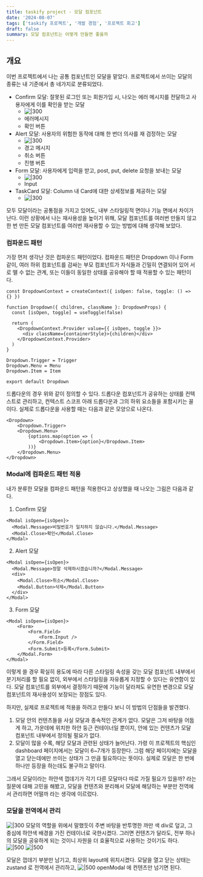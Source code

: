 ```yaml
---
title: taskify project - 모달 컴포넌트
date: '2024-08-07'
tags: ['taskify 프로젝트', '개발 경험', '프로젝트 회고']
draft: false
summary: 모달 컴포넌트는 어떻게 만들면 좋을까
---
```


## 개요

이번 프로젝트에서 나는 공통 컴포넌트인 모달을 맡았다. 프로젝트에서 쓰이는 모달의 종류는 내 기준에서 총 네가지로 분류되었다.

- Confirm 모달: 잘못된 로그인 또는 회원가입 시, 나오는 에러 메시지를 전달하고 사용자에게 이를 확인을 받는 모달
  - ![|300](https://i.imgur.com/d7mPXRd.png)
  - 에러메시지
  - 확인 버튼
- Alert 모달: 사용자의 위험한 동작에 대해 한 번더 의사를 재 검정하는 모달
  - ![|300](https://i.imgur.com/CffsrtW.png)
  - 경고 메시지
  - 취소 버튼
  - 진행 버튼
- Form 모달: 사용자에게 입력을 받고, post, put, delete 요청을 보내는 모달
  - ![|300](https://i.imgur.com/RV7frAm.png)
  - Input
- TaskCard 모달: Column 내 Card에 대한 상세정보를 제공하는 모달
  - ![|300](https://i.imgur.com/8ExujPd.png)

모두 모달이라는 공통점을 가지고 있어도, 내부 스타일링적 면이나 기능 면에서 차이가 난다.
이런 상황에서 나는 재사용성을 높이기 위해, 모달 컴포넌트를 여러번 만들지 않고 한 번 만든 모달 컴포넌트를 여러번 재사용할 수 있는 방법에 대해 생각해 보았다.

### 컴파운드 패턴

가장 먼저 생각난 것은 컴파운드 패턴이었다. 컴파운드 패턴은 Dropdown 이나 Form 같이, 여러 하위 컴포넌트를 감싸는 부모 컴포넌트가 자식들과 긴밀히 연결되어 있어 서로 뗄 수 없는 관계, 또는 이들이 동일한 상태를 공유해야 할 때 적용할 수 있는 패턴이다.

```tsx
const DropdownContext = createContext({ isOpen: false, toggle: () => {} })

function Dropdown({ children, className }: DropdownProps) {
  const [isOpen, toggle] = useToggle(false)

  return (
    <DropdownContext.Provider value={{ isOpen, toggle }}>
      <div className={containerStyle}>{children}</div>
    </DropdownContext.Provider>
  )
}

Dropdown.Trigger = Trigger
Dropdown.Menu = Menu
Dropdown.Item = Item

export default Dropdown
```

드롭다운의 경우 위와 같이 정의할 수 있다. 드롭다운 컴포넌트가 공유하는 상태를 컨텍스트로 관리하고, 컨텍스트 스코프 아래 드롭다운과 그의 하위 요소들을 포함시키는 꼴이다.
실제로 드롭다운을 사용할 때는 다음과 같은 모양으로 나온다.

```tsx
<Dropdown>
	<Dropdown.Trigger>
	<Dropdown.Menu>
		{options.map(option => (
			<Dropdown.Item>{option}</Dropdown.Item>
		))}
	</Dropdown.Menu>
</Dropdown>
```

### Modal에 컴파운드 패턴 적용

내가 분류한 모달을 컴파운드 패턴을 적용한다고 상상했을 때 나오는 그림은 다음과 같다.

1. Confirm 모달

```tsx
<Modal isOpen={isOpen}>
  <Modal.Message>비밀번호가 일치하지 않습니다.</Modal.Message>
  <Modal.Close>확인</Modal.Close>
</Modal>
```

2. Alert 모달

```tsx
<Modal isOpen={isOpen}>
  <Modal.Message>정말 삭제하시겠습니까?</Modal.Message>
  <div>
    <Modal.Close>취소</Modal.Close>
    <Modal.Button>삭제</Modal.Button>
  </div>
</Modal>
```

3. Form 모달

```tsx
<Modal isOpen={isOpen}>
	<Form>
		<Form.Field>
			<Form.Input />
		</Form.Field>
		<Form.Submit>등록</Form.Submit>
	</Modal.Form>
</Modal>
```

이렇게 쓸 경우 확실히 용도에 따라 다른 스타일링 속성을 갖는 모달 컴포넌트 내부에서 분기처리를 할 필요 없이, 외부에서 스타일링을 자유롭게 지정할 수 있다는 유연함이 있다. 모달 컴포넌트를 외부에서 결정하기 때문에 기능이 달라져도 유연한 변경으로 모달 컴포넌트의 재사용성이 보장되는 장점도 있다.

하지만, 실제로 프로젝트에 적용을 하려고 만들다 보니 이 방법의 단점들을 발견했다.

1. 모달 안의 컨텐츠들을 사실 모달과 종속적인 관계가 없다.
   모달은 그저 바탕을 어둡게 하고, 가운데에 위치한 하얀 둥근 컨테이너일 뿐이지, 안에 있는 컨텐츠가 모달 컴포넌트 내부에서 정의될 필요가 없다.
2. 모달이 많을 수록, 해당 모달과 관련된 상태가 늘어난다.
   가령 이 프로젝트의 핵심인 dashboard 페이지에서는 모달이 6~7개가 등장한다. 그럼 해당 페이지에는 모달을 열고 닫는데에만 쓰이는 상태가 그 만큼 필요하다는 뜻이다. 실제로 모달은 한 번에 하나만 등장을 하는데도 불구하고 말이다.

그래서 모달이라는 하얀색 껍데기가 각기 다른 모달마다 따로 가질 필요가 있을까? 라는 질문에 대해 고민을 해봤고, 모달을 컨텐츠와 분리해서 모달에 해당하는 부분만 전역에서 관리하면 어떨까 라는 생각에 이르렀다.

### 모달을 전역에서 관리

![|300](https://i.imgur.com/PxNnXSw.png)
모달의 역할을 위에서 말했듯이 주변 바탕을 반투명한 까만 색 div로 덮고, 그 중심에 하얀색 배경을 가진 컨테이너로 국한시켰다. 그러면 컨텐츠가 달라도, 전부 하나의 모달을 공유하게 되는 것이니 자원을 더 효율적으로 사용하는 것이기도 하다.
![|500](https://i.imgur.com/e0E9u9O.png)
![|500](https://i.imgur.com/1KKgUOt.png)

모달은 껍데기 부분만 남기고, 최상위 layout에 위치시켰다.
모달을 열고 닫는 상태는 zustand 로 전역에서 관리하고,
![|500](https://i.imgur.com/qZQzXTs.png)
openModal 에 컨텐츠만 넘기면 된다.
